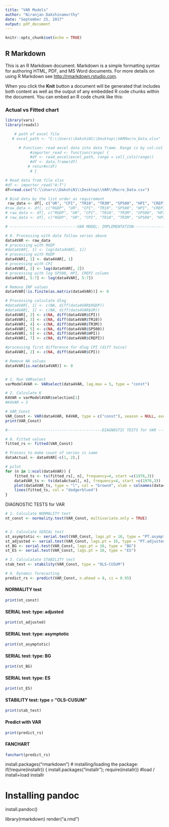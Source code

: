 ---
title: "VAR Models"
author: "Niranjan Dakshinamurthy"
date: "September 25, 2017"
output: pdf_document
---

```{r setup, include=FALSE}
knitr::opts_chunk$set(echo = TRUE)
```

## R Markdown

This is an R Markdown document. Markdown is a simple formatting syntax for authoring HTML, PDF, and MS Word documents. For more details on using R Markdown see <http://rmarkdown.rstudio.com>.

When you click the **Knit** button a document will be generated that includes both content as well as the output of any embedded R code chunks within the document. You can embed an R code chunk like this:

### Actual vs Fitted chart
```{r, echo = FALSE}
library(vars)
library(readxl)

    # path of excel file
   # excel_path <- "C:\\Users\\DakshiN1\\Desktop\\VARMacro_Data.xlsx"

      # Function: read excel data into data frame. Range is by col:col
           #importer_read <- function(range) {
           #df <- read_excel(excel_path, range = cell_cols(range))
           #df <- data.frame(df)
          # retur#n(df)
           # }

# Read data from file xlsx
#df <- importer_read("A:T")
df=read.csv("C:\\Users\\DakshiN1\\Desktop\\VAR\\Macro_Data.csv")

# Bind data by the list order as requirement
 raw_data <- df[, c("UR", "CPI", "TR10", "TR3M", "SP500", "HPI", "CREPI")]
#raw_data <- df[, c("RGDP", "UR", "CPI", "TR10", "SP500", "HPI", "CREPI")]
# raw_data <- df[, c("RGDP", "UR", "CPI", "TR10", "TR3M", "SP500", "HPI", "CREPI")]
# raw_data <- df[, c("RGDP", "UR", "CPI", "TR10", "TR3M", "SP500", "HPI")]

# ------------------------------VAR MODEL: IMPLEMENTATION-------------------------------

# 0. Processing with data follow series above
data4VAR <- raw_data
# processing with RGDP
#data4VAR[, 1] <- log(data4VAR[, 1])
# processing with RGDP
data4VAR[, 1] <- data4VAR[, 1]
# processing with CPI
data4VAR[, 2] <- log(data4VAR[, 2])
# processing with log SP500, HPI, CREPI column
data4VAR[, 5:7] <- log(data4VAR[, 5:7])

# Remove INF values
data4VAR[!is.finite(as.matrix(data4VAR))] <- 0

# Processing calculate dlog
#data4VAR[, 1] <- c(NA, diff(data4VAR$RGDP))
#data4VAR[, 1] <- c(NA, diff(data4VAR$UR))
data4VAR[, 2] <- c(NA, diff(data4VAR$CPI))
data4VAR[, 3] <- c(NA, diff(data4VAR$TR10))
data4VAR[, 4] <- c(NA, diff(data4VAR$TR3M))
data4VAR[, 5] <- c(NA, diff(data4VAR$SP500))
data4VAR[, 6] <- c(NA, diff(data4VAR$HPI))
data4VAR[, 7] <- c(NA, diff(data4VAR$CREPI))

#processing first difference for dlog CPI (diff twice)
data4VAR[, 2] <- c(NA, diff(data4VAR$CPI))

# Remove NA values
data4VAR[is.na(data4VAR)] <- 0


# 1. Run VARselect  
varModel4VAR <- VARselect(data4VAR, lag.max = 5, type = "const")

# 2. Calculate K
K4VAR = varModel4VAR$selection[1]
#K4VAR = 3

# VAR_Const 
VAR_Const <- VAR(data4VAR, K4VAR, type = c("const"), season = NULL, exogen = NULL, lag.max = NULL)
print(VAR_Const)

#------------------------------------------DIAGNOSTIC TESTS for VAR ----------------------------

# 0. Fitted values
fitted_rs <- fitted(VAR_Const)

# Process to make count of series is same 
dataActual <- data4VAR[-c(1, 2),]

# pilot
for (n in 1:ncol(data4VAR)) {
    fitted_ts <- ts(fitted_rs[, n], frequency=4, start =c(1976,3))
    data4VAR_ts <- ts(dataActual[, n], frequency=4, start =c(1976,3))
    plot(data4VAR_ts, type = "l", col = "brown4", xlab = colnames(data4VAR[n]), ylab = "Actual vs Fitted")
    lines(fitted_ts, col = "dodgerblue4")
}
```

######### DIAGNOSTIC TESTS for VAR ########
```{r, echo = FALSE}
# 1. Calculate NORMALITY test
nt_const <- normality.test(VAR_Const, multivariate.only = TRUE)


# 2. Calculate SERIAL test
st_asymptotic <- serial.test(VAR_Const, lags.pt = 16, type = "PT.asymptotic")
st_adjusted <- serial.test(VAR_Const, lags.pt = 16, type = "PT.adjusted")
st_BG <- serial.test(VAR_Const, lags.pt = 16, type = "BG")
st_ES <- serial.test(VAR_Const, lags.pt = 16, type = "ES")

# 3. Calculatate STABILITY test
stab_test <- stability(VAR_Const, type = "OLS-CUSUM")

# 4. Dynamic forecasting
predict_rs <- predict(VAR_Const, n.ahead = 8, ci = 0.95)
```


#### NORMALITY test
```{r, echo = FALSE}
print(nt_const)
```


#### SERIAL test: type: adjusted
```{r, echo = FALSE}
print(st_adjusted)
```


#### SERIAL test: type: asymptotic
```{r, echo = FALSE}
print(st_asymptotic)
```


#### SERIAL test: type: BG
```{r, echo = FALSE}
print(st_BG)
```


#### SERIAL test: type: ES
```{r, echo = FALSE}
print(st_ES)
```


#### STABILITY test: type = "OLS-CUSUM"
```{r, echo = FALSE}
print(stab_test)
```


#### Predict with VAR
```{r, echo = FALSE}
print(predict_rs)
```

#### FANCHART 
```{r , echo = FALSE, fig.width=14, fig.height=12}
fanchart(predict_rs)
```


install.packages("rmarkdown")
# installing/loading the package:
if(!require(installr)) { install.packages("installr"); require(installr)} #load / install+load installr
 
# Installing pandoc
install.pandoc()


library(rmarkdown)
render("a.rmd")